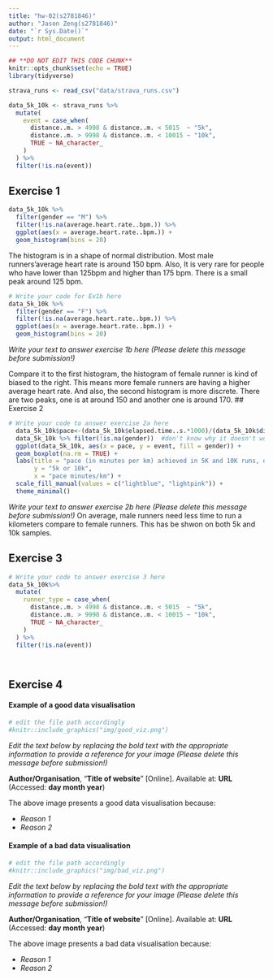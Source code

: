 ```yaml
---
title: "hw-02(s2781846)"
author: "Jason Zeng(s2781846)"
date: "`r Sys.Date()`"
output: html_document
---
```


```r
## **DO NOT EDIT THIS CODE CHUNK**
knitr::opts_chunk$set(echo = TRUE)
library(tidyverse)
```

```r
strava_runs <- read_csv("data/strava_runs.csv")
```

```r
data_5k_10k <- strava_runs %>%
  mutate(
    event = case_when(
      distance..m. > 4998 & distance..m. < 5015  ~ "5k",
      distance..m. > 9998 & distance..m. < 10015 ~ "10k",
      TRUE ~ NA_character_
    )
  ) %>%
  filter(!is.na(event))
```


## Exercise 1

```r
data_5k_10k %>% 
  filter(gender == "M") %>%
  filter(!is.na(average.heart.rate..bpm.)) %>%
  ggplot(aes(x = average.heart.rate..bpm.)) + 
  geom_histogram(bins = 20)
```

  The histogram is in a shape of normal distribution. Most male runners'average heart rate is around 150 bpm. Also, It is very rare for people who have lower than 125bpm and higher than 175 bpm. There is a small peak around 125 bpm. 
```r
# Write your code for Ex1b here
data_5k_10k %>% 
  filter(gender == "F") %>%
  filter(!is.na(average.heart.rate..bpm.)) %>%
  ggplot(aes(x = average.heart.rate..bpm.)) + 
  geom_histogram(bins = 20)

```


_Write your text to answer exercise 1b here (Please delete this message before submission!)_

Compare it to the first histogram, the histogram of female runner is kind of biased to the right. This means more female runners are having a higher average heart rate. And also, the second histogram is more discrete. There are two peaks, one is at around 150 and another one is around 170.
## Exercise 2

```r
# Write your code to answer exercise 2a here
  data_5k_10k$pace<-(data_5k_10k$elapsed.time..s.*1000)/(data_5k_10k$distance..m.*60)
  data_5k_10k %>% filter(!is.na(gender))  #don't know why it doesn't work
  ggplot(data_5k_10k, aes(x = pace, y = event, fill = gender)) +
  geom_boxplot(na.rm = TRUE) +
  labs(title = "pace (in minutes per km) achieved in 5K and 10K runs, distinguished by gender",
       y = "5k or 10k",
       x = "pace minutes/km") +
  scale_fill_manual(values = c("lightblue", "lightpink")) +
  theme_minimal()

```

_Write your text to answer exercise 2b here (Please delete this message before submission!)_
On average, male runners need less time to run a kilometers compare to female runners. This has be shwon on both 5k and 10k samples.



## Exercise 3

```r
# Write your code to answer exercise 3 here
data_5k_10k%>%
  mutate(
    runner_type = case_when(
      distance..m. > 4998 & distance..m. < 5015  ~ "5k",
      distance..m. > 9998 & distance..m. < 10015 ~ "10k",
      TRUE ~ NA_character_
    )
  ) %>%
  filter(!is.na(event))




```





## Exercise 4

#### Example of a good data visualisation

```r
# edit the file path accordingly
#knitr::include_graphics("img/good_viz.png")
```

_Edit the text below by replacing the bold text with the appropriate information to provide a reference for your image (Please delete this message before submission!)_

**Author/Organisation**, "**Title of website**" [Online]. Available at: **URL** (Accessed: **day month year**)


The above image presents a good data visualisation because:

-   _Reason 1_
-   _Reason 2_


#### Example of a bad data visualisation


```r
# edit the file path accordingly
#knitr::include_graphics("img/bad_viz.png")
```

_Edit the text below by replacing the bold text with the appropriate information to provide a reference for your image (Please delete this message before submission!)_

**Author/Organisation**, "**Title of website**" [Online]. Available at: **URL** (Accessed: **day month year**)



The above image presents a bad data visualisation because:

-   _Reason 1_
-   _Reason 2_


